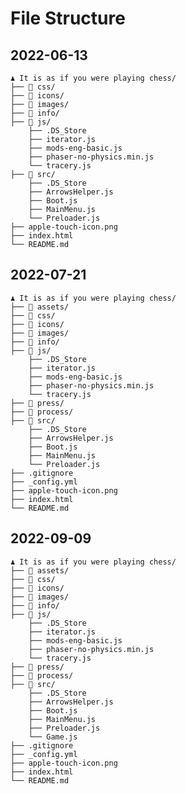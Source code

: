 # File Structure {#sec-filestructure}

## 2022-06-13

```
♟️ It is as if you were playing chess/
├── 📁 css/
├── 📁 icons/
├── 📁 images/
├── 📁 info/
├── 📁 js/
    ├── .DS_Store
    ├── iterator.js
    ├── mods-eng-basic.js
    ├── phaser-no-physics.min.js
    └── tracery.js
├── 📁 src/
    ├── .DS_Store
    ├── ArrowsHelper.js
    ├── Boot.js
    ├── MainMenu.js
    └── Preloader.js
├── apple-touch-icon.png
├── index.html
└── README.md
```

## 2022-07-21

```
♟️ It is as if you were playing chess/
├── 📁 assets/
├── 📁 css/
├── 📁 icons/
├── 📁 images/
├── 📁 info/
├── 📁 js/
    ├── .DS_Store
    ├── iterator.js
    ├── mods-eng-basic.js
    ├── phaser-no-physics.min.js
    └── tracery.js
├── 📁 press/
├── 📁 process/
├── 📁 src/
    ├── .DS_Store
    ├── ArrowsHelper.js
    ├── Boot.js
    ├── MainMenu.js
    └── Preloader.js
├── .gitignore
├── _config.yml
├── apple-touch-icon.png
├── index.html
└── README.md
```

## 2022-09-09

```
♟️ It is as if you were playing chess/
├── 📁 assets/
├── 📁 css/
├── 📁 icons/
├── 📁 images/
├── 📁 info/
├── 📁 js/
    ├── .DS_Store
    ├── iterator.js
    ├── mods-eng-basic.js
    ├── phaser-no-physics.min.js
    └── tracery.js
├── 📁 press/
├── 📁 process/
├── 📁 src/
    ├── .DS_Store
    ├── ArrowsHelper.js
    ├── Boot.js
    ├── MainMenu.js
    ├── Preloader.js
    └── Game.js
├── .gitignore
├── _config.yml
├── apple-touch-icon.png
├── index.html
└── README.md
```